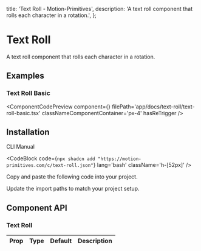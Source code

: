  title: 'Text Roll - Motion-Primitives',
  description: 'A text roll component that rolls each character in a rotation.',
};


# Text Roll

A text roll component that rolls each character in a rotation.

## Examples

### Text Roll Basic

<ComponentCodePreview
  component={<TextRollBasic />}
  filePath='app/docs/text-roll/text-roll-basic.tsx'
  classNameComponentContainer='px-4'
  hasReTrigger
/>

## Installation

<Tabs defaultValue="cli">

<TabsList>
  <TabsTrigger value='cli'>CLI</TabsTrigger>
  <TabsTrigger value='manual'>Manual</TabsTrigger>
</TabsList>

<TabsContent value="cli">

<CodeBlock
  code={`npx shadcn add "https://motion-primitives.com/c/text-roll.json"`}
  lang='bash'
  className='h-[52px]'
/>

</TabsContent>

<TabsContent value="manual">

<Steps>

<Step>Copy and paste the following code into your project.</Step>

<CodeBlock filePath='components/core/text-roll.tsx' />

<Step>Update the import paths to match your project setup.</Step>

</Steps>

</TabsContent>

</Tabs>

## Component API

### Text Roll

| Prop | Type | Default | Description |
| :--- | :--- | :------ | :---------- |
